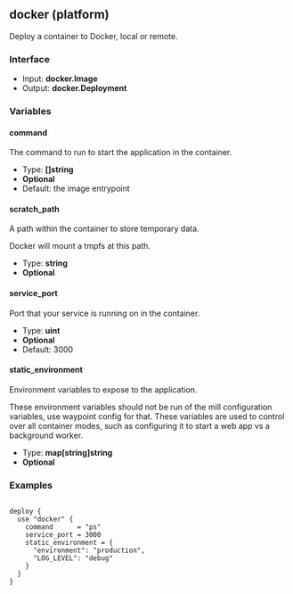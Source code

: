 ## docker (platform)

Deploy a container to Docker, local or remote.

### Interface

- Input: **docker.Image**
- Output: **docker.Deployment**

### Variables

#### command

The command to run to start the application in the container.

- Type: **[]string**
- **Optional**
- Default: the image entrypoint

#### scratch_path

A path within the container to store temporary data.

Docker will mount a tmpfs at this path.

- Type: **string**
- **Optional**

#### service_port

Port that your service is running on in the container.

- Type: **uint**
- **Optional**
- Default: 3000

#### static_environment

Environment variables to expose to the application.

These environment variables should not be run of the mill configuration variables, use waypoint config for that. These variables are used to control over all container modes, such as configuring it to start a web app vs a background worker.

- Type: **map[string]string**
- **Optional**

### Examples

```

deploy {
  use "docker" {
	command      = "ps"
	service_port = 3000
	static_environment = {
	  "environment": "production",
	  "LOG_LEVEL": "debug"
	}
  }
}

```
